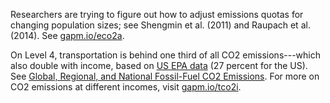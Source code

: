 Researchers are trying to figure out how to adjust emissions quotas for changing population sizes; see Shengmin et al. (2011) and Raupach et al. (2014). See [gapm.io/eco2a](http://gapm.io/eco2a).

On Level 4, transportation is behind one third of all CO2 emissions---which also double with income, based on [US EPA data](https://www.epa.gov/ghgemissions/sources-greenhouse-gas-emissions) (27 percent for the US). See [Global, Regional, and National Fossil-Fuel CO2 Emissions](https://data.ess-dive.lbl.gov/#view/ess-dive-ba81a8a8e0bef31-20180330T223152179). For more on CO2 emissions at dif­ferent incomes, visit [gapm.io/tco2i](http://gapm.io/tco2i).
